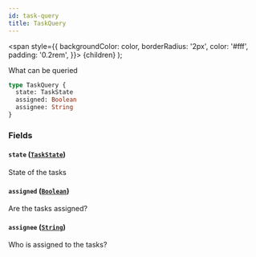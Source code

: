 ```yaml
---
id: task-query
title: TaskQuery
---
```


<span
style={{
      backgroundColor: color,
      borderRadius: '2px',
      color: '#fff',
      padding: '0.2rem',
    }}>
{children}
</span>
);

What can be queried

```graphql
type TaskQuery {
  state: TaskState
  assigned: Boolean
  assignee: String
}
```

### Fields

#### `state` ([`TaskState`](../../../../../../../docs/apis-tools/tasklist-api/enums/task-state.mdx))

State of the tasks

#### `assigned` ([`Boolean`](../../../../../../../docs/apis-tools/tasklist-api/scalars/boolean.mdx))

Are the tasks assigned?

#### `assignee` ([`String`](../../../../../../../docs/apis-tools/tasklist-api/scalars/string.mdx))

Who is assigned to the tasks?
